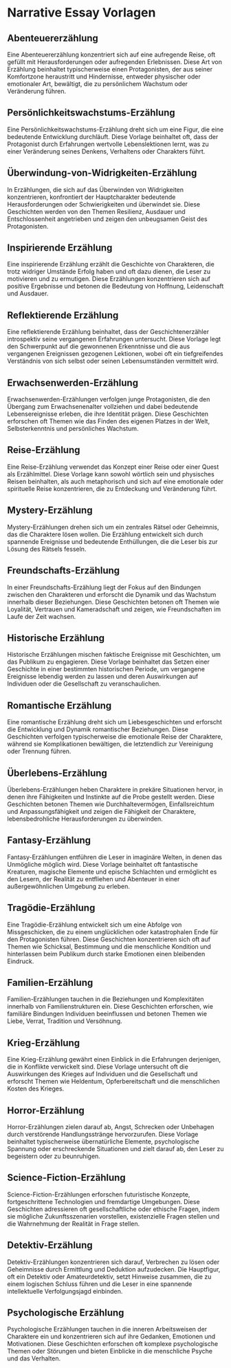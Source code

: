 # Narrative Essay Vorlagen


<div style={{ width: "100%", padding: 20, height: "70vh" }}>
  <Chat
    welcome={"Hallo, über welche Art von Vorlage möchtest du diskutieren oder generieren?"}
    teacherName={"Alex"}
    systemPrompt={"Hilf bitte diesem Benutzer, die gewünschte Essay-Vorlage zu finden!"}
  />
</div>

## Abenteuererzählung

Eine Abenteuererzählung konzentriert sich auf eine aufregende Reise, oft gefüllt mit Herausforderungen oder aufregenden Erlebnissen. Diese Art von Erzählung beinhaltet typischerweise einen Protagonisten, der aus seiner Komfortzone heraustritt und Hindernisse, entweder physischer oder emotionaler Art, bewältigt, die zu persönlichem Wachstum oder Veränderung führen.

## Persönlichkeitswachstums-Erzählung

Eine Persönlichkeitswachstums-Erzählung dreht sich um eine Figur, die eine bedeutende Entwicklung durchläuft. Diese Vorlage beinhaltet oft, dass der Protagonist durch Erfahrungen wertvolle Lebenslektionen lernt, was zu einer Veränderung seines Denkens, Verhaltens oder Charakters führt.

## Überwindung-von-Widrigkeiten-Erzählung

In Erzählungen, die sich auf das Überwinden von Widrigkeiten konzentrieren, konfrontiert der Hauptcharakter bedeutende Herausforderungen oder Schwierigkeiten und überwindet sie. Diese Geschichten werden von den Themen Resilienz, Ausdauer und Entschlossenheit angetrieben und zeigen den unbeugsamen Geist des Protagonisten.

## Inspirierende Erzählung

Eine inspirierende Erzählung erzählt die Geschichte von Charakteren, die trotz widriger Umstände Erfolg haben und oft dazu dienen, die Leser zu motivieren und zu ermutigen. Diese Erzählungen konzentrieren sich auf positive Ergebnisse und betonen die Bedeutung von Hoffnung, Leidenschaft und Ausdauer.

## Reflektierende Erzählung

Eine reflektierende Erzählung beinhaltet, dass der Geschichtenerzähler introspektiv seine vergangenen Erfahrungen untersucht. Diese Vorlage legt den Schwerpunkt auf die gewonnenen Erkenntnisse und die aus vergangenen Ereignissen gezogenen Lektionen, wobei oft ein tiefgreifendes Verständnis von sich selbst oder seinen Lebensumständen vermittelt wird.

## Erwachsenwerden-Erzählung

Erwachsenwerden-Erzählungen verfolgen junge Protagonisten, die den Übergang zum Erwachsenenalter vollziehen und dabei bedeutende Lebensereignisse erleben, die ihre Identität prägen. Diese Geschichten erforschen oft Themen wie das Finden des eigenen Platzes in der Welt, Selbsterkenntnis und persönliches Wachstum.

## Reise-Erzählung

Eine Reise-Erzählung verwendet das Konzept einer Reise oder einer Quest als Erzählmittel. Diese Vorlage kann sowohl wörtlich sein und physisches Reisen beinhalten, als auch metaphorisch und sich auf eine emotionale oder spirituelle Reise konzentrieren, die zu Entdeckung und Veränderung führt.

## Mystery-Erzählung

Mystery-Erzählungen drehen sich um ein zentrales Rätsel oder Geheimnis, das die Charaktere lösen wollen. Die Erzählung entwickelt sich durch spannende Ereignisse und bedeutende Enthüllungen, die die Leser bis zur Lösung des Rätsels fesseln.

## Freundschafts-Erzählung

In einer Freundschafts-Erzählung liegt der Fokus auf den Bindungen zwischen den Charakteren und erforscht die Dynamik und das Wachstum innerhalb dieser Beziehungen. Diese Geschichten betonen oft Themen wie Loyalität, Vertrauen und Kameradschaft und zeigen, wie Freundschaften im Laufe der Zeit wachsen.

## Historische Erzählung

Historische Erzählungen mischen faktische Ereignisse mit Geschichten, um das Publikum zu engagieren. Diese Vorlage beinhaltet das Setzen einer Geschichte in einer bestimmten historischen Periode, um vergangene Ereignisse lebendig werden zu lassen und deren Auswirkungen auf Individuen oder die Gesellschaft zu veranschaulichen.

## Romantische Erzählung

Eine romantische Erzählung dreht sich um Liebesgeschichten und erforscht die Entwicklung und Dynamik romantischer Beziehungen. Diese Geschichten verfolgen typischerweise die emotionale Reise der Charaktere, während sie Komplikationen bewältigen, die letztendlich zur Vereinigung oder Trennung führen.

## Überlebens-Erzählung

Überlebens-Erzählungen heben Charaktere in prekäre Situationen hervor, in denen ihre Fähigkeiten und Instinkte auf die Probe gestellt werden. Diese Geschichten betonen Themen wie Durchhaltevermögen, Einfallsreichtum und Anpassungsfähigkeit und zeigen die Fähigkeit der Charaktere, lebensbedrohliche Herausforderungen zu überwinden.

## Fantasy-Erzählung

Fantasy-Erzählungen entführen die Leser in imaginäre Welten, in denen das Unmögliche möglich wird. Diese Vorlage beinhaltet oft fantastische Kreaturen, magische Elemente und epische Schlachten und ermöglicht es den Lesern, der Realität zu entfliehen und Abenteuer in einer außergewöhnlichen Umgebung zu erleben.

## Tragödie-Erzählung

Eine Tragödie-Erzählung entwickelt sich um eine Abfolge von Missgeschicken, die zu einem unglücklichen oder katastrophalen Ende für den Protagonisten führen. Diese Geschichten konzentrieren sich oft auf Themen wie Schicksal, Bestimmung und die menschliche Kondition und hinterlassen beim Publikum durch starke Emotionen einen bleibenden Eindruck.

## Familien-Erzählung

Familien-Erzählungen tauchen in die Beziehungen und Komplexitäten innerhalb von Familienstrukturen ein. Diese Geschichten erforschen, wie familiäre Bindungen Individuen beeinflussen und betonen Themen wie Liebe, Verrat, Tradition und Versöhnung.

## Krieg-Erzählung

Eine Krieg-Erzählung gewährt einen Einblick in die Erfahrungen derjenigen, die in Konflikte verwickelt sind. Diese Vorlage untersucht oft die Auswirkungen des Krieges auf Individuen und die Gesellschaft und erforscht Themen wie Heldentum, Opferbereitschaft und die menschlichen Kosten des Krieges.

## Horror-Erzählung

Horror-Erzählungen zielen darauf ab, Angst, Schrecken oder Unbehagen durch verstörende Handlungsstränge hervorzurufen. Diese Vorlage beinhaltet typischerweise übernatürliche Elemente, psychologische Spannung oder erschreckende Situationen und zielt darauf ab, den Leser zu begeistern oder zu beunruhigen.

## Science-Fiction-Erzählung

Science-Fiction-Erzählungen erforschen futuristische Konzepte, fortgeschrittene Technologien und fremdartige Umgebungen. Diese Geschichten adressieren oft gesellschaftliche oder ethische Fragen, indem sie mögliche Zukunftsszenarien vorstellen, existenzielle Fragen stellen und die Wahrnehmung der Realität in Frage stellen.

## Detektiv-Erzählung

Detektiv-Erzählungen konzentrieren sich darauf, Verbrechen zu lösen oder Geheimnisse durch Ermittlung und Deduktion aufzudecken. Die Hauptfigur, oft ein Detektiv oder Amateurdetektiv, setzt Hinweise zusammen, die zu einem logischen Schluss führen und die Leser in eine spannende intellektuelle Verfolgungsjagd einbinden.

## Psychologische Erzählung

Psychologische Erzählungen tauchen in die inneren Arbeitsweisen der Charaktere ein und konzentrieren sich auf ihre Gedanken, Emotionen und Motivationen. Diese Geschichten erforschen oft komplexe psychologische Themen oder Störungen und bieten Einblicke in die menschliche Psyche und das Verhalten.

